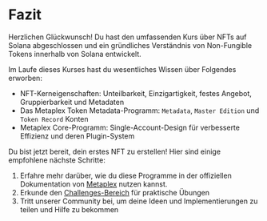 
# Fazit

Herzlichen Glückwunsch! Du hast den umfassenden Kurs über NFTs auf Solana abgeschlossen und ein gründliches Verständnis von Non-Fungible Tokens innerhalb von Solana entwickelt.

<ArticleSection name="Was du gelernt hast" id="what-you-learned" level="h2" />

Im Laufe dieses Kurses hast du wesentliches Wissen über Folgendes erworben:
- NFT-Kerneigenschaften: Unteilbarkeit, Einzigartigkeit, festes Angebot, Gruppierbarkeit und Metadaten
- Das Metaplex Token Metadata-Programm: `Metadata`, `Master Edition` und `Token Record` Konten
- Metaplex Core-Programm: Single-Account-Design für verbesserte Effizienz und deren Plugin-System

<ArticleSection name="Nächste Schritte" id="next-steps" level="h2" />

Du bist jetzt bereit, dein erstes NFT zu erstellen! Hier sind einige empfohlene nächste Schritte:

1. Erfahre mehr darüber, wie du diese Programme in der offiziellen Dokumentation von [Metaplex](https://developers.metaplex.com) nutzen kannst.
2. Erkunde den [Challenges-Bereich](/de/challenges) für praktische Übungen
3. Tritt unserer Community bei, um deine Ideen und Implementierungen zu teilen und Hilfe zu bekommen
